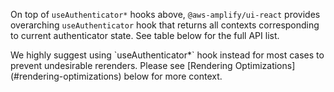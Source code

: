 
On top of `useAuthenticator*` hooks above, `@aws-amplify/ui-react` provides overarching `useAuthenticator` hook that returns all contexts corresponding to current authenticator state. See table below for the full API list.

<Alert variation="warning">
  We highly suggest using `useAuthenticator*` hook instead for most cases to
  prevent undesirable rerenders. Please see [Rendering
  Optimizations](#rendering-optimizations) below for more context.
</Alert>
